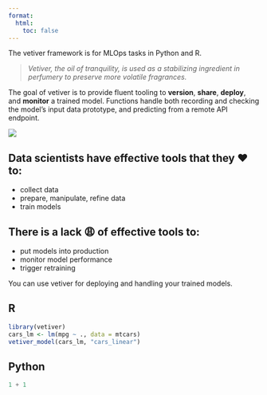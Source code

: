 ```yaml
---
format:
  html:
    toc: false
---
```


The vetiver framework is for MLOps tasks in Python and R.

> *Vetiver, the oil of tranquility, is used as a stabilizing ingredient in perfumery to preserve more volatile fragrances.*

The goal of vetiver is to provide fluent tooling to **version**, **share**, **deploy**, and **monitor** a trained model. Functions handle both recording and checking the model's input data prototype, and predicting from a remote API endpoint.

![](images/ml_ops_cycle.png){fig-align="center"}


:::{.callout-tip}
## Data scientists have effective tools that they ❤️ to:

-   collect data
-   prepare, manipulate, refine data
-   train models

:::

:::{.callout-warning}
## There is a lack 😩 of effective tools to:

-   put models into production
-   monitor model performance
-   trigger retraining
:::



You can use vetiver for deploying and handling your trained models.

::: {.panel-tabset}

## R

```r
library(vetiver)
cars_lm <- lm(mpg ~ ., data = mtcars)
vetiver_model(cars_lm, "cars_linear")
```

## Python

```python
1 + 1
```

:::

